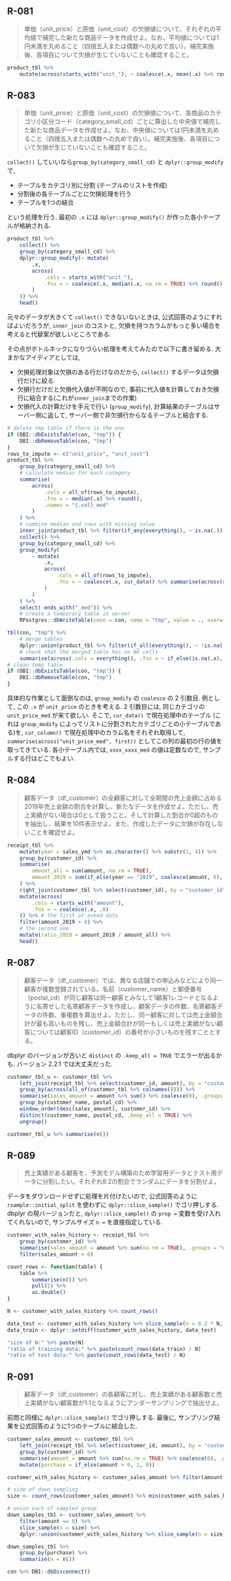 ## R-081 {-}
>単価（unit_price）と原価（unit_cost）の欠損値について、それぞれの平均値で補完した新たな商品データを作成せよ。なお、平均値については1円未満を丸めること（四捨五入または偶数への丸めで良い）。補完実施後、各項目について欠損が生じていないことも確認すること。

```r
product_tbl %>%
    mutate(across(starts_with("unit_"), ~ coalesce(.x, mean(.x) %>% round())))
```

## R-083 {-}
>単価（unit_price）と原価（unit_cost）の欠損値について、各商品のカテゴリ小区分コード（category_small_cd）ごとに算出した中央値で補完した新たな商品データを作成せよ。なお、中央値については1円未満を丸めること（四捨五入または偶数への丸めで良い）。補完実施後、各項目について欠損が生じていないことも確認すること。

`collect()` していいなら`group_by(category_small_cd)` と `dplyr::group_modify` で,
 
- テーブルをカテゴリ別に分割 (テーブルのリストを作成)
- 分割後の各テーブルごとに欠損処理を行う
- テーブルを1つの結合

という処理を行う. 最初の `.x` には `dplyr::group_modify()` が作った各小テーブルが格納される.

```r
product_tbl %>%
    collect() %>%
    group_by(category_small_cd) %>%
    dplyr::group_modify(~ mutate(
        .x,
        across(
            .cols = starts_with("unit_"),
            .fns = ~ coalesce(.x, median(.x, na.rm = TRUE) %>% round())
        )
    )) %>%
    head()
```

元々のデータが大きくて `collect()` できないないときは, 公式回答のようにすればよいだろうが, `inner_join` のコストと, 欠損を持つカラムがもっと多い場合を考えると代替案が欲しいところである.

その点がボトルネックになりづらい処理を考えてみたので以下に書き留める.
大まかなアイディアとしては, 

- 欠損処理対象は欠損のある行だけなのだから, `collect()` するデータは欠損行だけに絞る.
- 欠損行だけだと欠損代入値が不明なので, 事前に代入値を計算しておき欠損行に結合する(これが`inner_join`までの作業)
- 欠損代入の計算だけを手元で行い (`group_modify`), 計算結果のテーブルはサーバー側に返して, サーバー側で非欠損行からなるテーブルと結合する.

```r
# delete tmp table if there is the one
if (DBI::dbExistsTable(con, "tmp")) {
    DBI::dbRemoveTable(con, "tmp")
}
rows_to_impute <- c("unit_price", "unit_cost")
product_tbl %>%
    group_by(category_small_cd) %>%
    # calculate median for each category
    summarise(
        across(
            .cols = all_of(rows_to_impute),
            .fns = ~ median(.x) %>% round(),
            .names = "{.col}_med"
        )
    ) %>%
    # combine median and rows with missing value
    inner_join(product_tbl %>% filter(if_any(everything(), ~ is.na(.))), by = "category_small_cd") %>%
    collect() %>%
    group_by(category_small_cd) %>%
    group_modify(
        ~ mutate(
            .x,
            across(
                .cols = all_of(rows_to_impute),
                .fns = ~ coalesce(.x, cur_data() %>% summarise(across(stringr::str_c(cur_column(), "_med"), first)) %>% pull(1))
            )
        )
    ) %>%
    select(-ends_with("_med")) %>%
    # create a temporary table in server
    RPostgres::dbWriteTable(conn = con, name = "tmp", value = ., overwirte = TRUE, temporary = TRUE)

tbl(con, "tmp") %>%
    # merge tables
    dplyr::union(product_tbl %>% filter(if_all(everything(), ~ !is.na(.)))) %>%
    # check that the merged table has no NA cells
    summarise(across(.cols = everything(), .fns = ~ if_else(is.na(.x), 1, 0) %>% sum(), .names = "{.col}_NA"))
# clean temp table
if (DBI::dbExistsTable(con, "tmp")) {
    DBI::dbRemoveTable(con, "tmp")
}
```

具体的な作業として面倒なのは, `group_modify` の `coalesce` の 2 引数目.
例として, この `.x` が `unit_price` のときを考える. 2 引数目には, 同じカテゴリの `unit_price_med` が来て欲しい. そこで, `cur_data()` で現在処理中のテーブル (これは `group_modify` によってリストに分割されたカテゴリごとの小テーブルである)を, `cur_column()` で現在処理中のカラム名をそれぞれ取得して, `summarise(across("unit_price_med", first))` としてこの列の最初の行の値を取ってきている. 各小テーブル内では, `xxxx_xxxx_med` の値は定数なので, サンプルする行はどこでもよい. 

## R-084 {-}
>顧客データ（df_customer）の全顧客に対して全期間の売上金額に占める2019年売上金額の割合を計算し、新たなデータを作成せよ。ただし、売上実績がない場合は0として扱うこと。そして計算した割合が0超のものを抽出し、結果を10件表示せよ。また、作成したデータに欠損が存在しないことを確認せよ。

```r
receipt_tbl %>%
    mutate(year = sales_ymd %>% as.character() %>% substr(1, 4)) %>%
    group_by(customer_id) %>%
    summarise(
        amount_all = sum(amount, na.rm = TRUE),
        amount_2019 = sum(if_else(year == "2019", coalesce(amount, 0), 0), na.rm = TRUE)
    ) %>%
    right_join(customer_tbl %>% select(customer_id), by = "customer_id") %>%
    mutate(across(
        .cols = starts_with("amount"),
        .fns = ~ coalesce(.x, .0)
    )) %>% # the first of asked data
    filter(amount_2019 > 0) %>%
    # the second one
    mutate(ratio_2019 = amount_2019 / amount_all) %>%
    head()
```

## R-087 {-}
>顧客データ（df_customer）では、異なる店舗での申込みなどにより同一顧客が複数登録されている。名前（customer_name）と郵便番号（postal_cd）が同じ顧客は同一顧客とみなして1顧客1レコードとなるように名寄せした名寄顧客データを作成し、顧客データの件数、名寄顧客データの件数、重複数を算出せよ。ただし、同一顧客に対しては売上金額合計が最も高いものを残し、売上金額合計が同一もしくは売上実績がない顧客については顧客ID（customer_id）の番号が小さいものを残すこととする。

dbplyr のバージョンが古いと `distinct` の `.keep_all = TRUE` でエラーが出るかも. バージョン 2.2.1 では大丈夫だった.

```r
customer_tbl_u <- customer_tbl %>%
    left_join(receipt_tbl %>% select(customer_id, amount), by = "customer_id") %>%
    group_by(across(all_of(customer_tbl %>% colnames()))) %>%
    summarise(sales_amount = amount %>% sum() %>% coalesce(0), .groups = "drop") %>%
    group_by(customer_name, postal_cd) %>%
    window_order(desc(sales_amount), customer_id) %>%
    distinct(customer_name, postal_cd, .keep_all = TRUE) %>%
    ungroup()

customer_tbl_u %>% summarise(n())
```

## R-089 {-}
>売上実績がある顧客を、予測モデル構築のため学習用データとテスト用データに分割したい。それぞれ8:2の割合でランダムにデータを分割せよ。

データをダウンロードせずに処理を片付けたいので, 公式回答のように `rsample::initial_split` を使わずに `dplyr::slice_sample()` でゴリ押しする.
 dbplyr の現バージョンだと, `dplyr::slice_sample()` の `prop = ` 変数を受け入れてくれないので, サンプルサイズ `n = ` を直接指定している.

```r
customer_with_sales_history <- receipt_tbl %>%
    group_by(customer_id) %>%
    summarise(sales_amount = amount %>% sum(na.rm = TRUE), .groups = "drop") %>%
    filter(sales_amount > 0)

count_rows <- function(table) {
    table %>%
        summarise(n()) %>%
        pull(1) %>%
        as.double()
}

N <- customer_with_sales_history %>% count_rows()

data_test <- customer_with_sales_history %>% slice_sample(n = 0.2 * N, replace = FALSE)
data_train <- dplyr::setdiff(customer_with_sales_history, data_test)

"size of N:" %>% paste(N)
"ratio of training data:" %>% paste(count_rows(data_train) / N)
"ratio of test data:" %>% paste(count_rows(data_test) / N)
```

## R-091 {-}
>顧客データ（df_customer）の各顧客に対し、売上実績がある顧客数と売上実績がない顧客数が1:1となるようにアンダーサンプリングで抽出せよ。

前問と同様に `dplyr::slice_sample()` でゴリ押しする.
最後に, サンプリング結果を公式回答のように1つのテーブルに結合した.

```r
customer_sales_amount <- customer_tbl %>%
    left_join(receipt_tbl %>% select(customer_id, amount), by = "customer_id") %>%
    group_by(customer_id) %>%
    summarise(amount = amount %>% sum(na.rm = TRUE) %>% coalesce(0), .groups = "drop") %>%
    mutate(purchase = if_else(amount > 0, 1, 0))

customer_with_sales_history <- customer_sales_amount %>% filter(amount > 0)

# size of down sampling
size <- count_rows(customer_sales_amount) %>% min(customer_with_sales_history %>% count_rows())

# union each of sampled group
down_samples_tbl <- customer_sales_amount %>%
    filter(amount == 0) %>%
    slice_sample(n = size) %>%
    dplyr::union(customer_with_sales_history %>% slice_sample(n = size))

down_samples_tbl %>%
    group_by(purchase) %>%
    summarise(n = n())
```

```r
con %>% DBI::dbDisconnect()
```